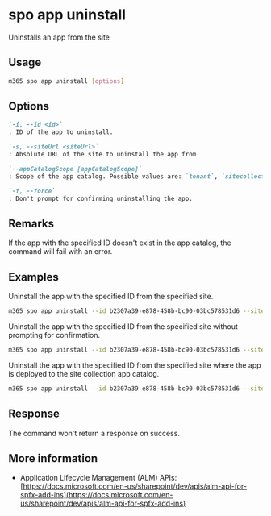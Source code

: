 
# spo app uninstall

Uninstalls an app from the site

## Usage

```sh
m365 spo app uninstall [options]
```

## Options

```md definition-list
`-i, --id <id>`
: ID of the app to uninstall.

`-s, --siteUrl <siteUrl>`
: Absolute URL of the site to uninstall the app from.

`--appCatalogScope [appCatalogScope]`
: Scope of the app catalog. Possible values are: `tenant`, `sitecollection`. Default `tenant`.

`-f, --force`
: Don't prompt for confirming uninstalling the app.
```

<Global />

## Remarks

If the app with the specified ID doesn't exist in the app catalog, the command will fail with an error.

## Examples

Uninstall the app with the specified ID from the specified  site.

```sh
m365 spo app uninstall --id b2307a39-e878-458b-bc90-03bc578531d6 --siteUrl https://contoso.sharepoint.com
```

Uninstall the app with the specified ID from the specified site without prompting for confirmation.

```sh
m365 spo app uninstall --id b2307a39-e878-458b-bc90-03bc578531d6 --siteUrl https://contoso.sharepoint.com
```

Uninstall the app with the specified ID from the specified site where the app is deployed to the site collection app catalog.

```sh
m365 spo app uninstall --id b2307a39-e878-458b-bc90-03bc578531d6 --siteUrl https://contoso.sharepoint.com --appCatalogScope sitecollection
```

## Response

The command won't return a response on success.

## More information

- Application Lifecycle Management (ALM) APIs: [https://docs.microsoft.com/en-us/sharepoint/dev/apis/alm-api-for-spfx-add-ins](https://docs.microsoft.com/en-us/sharepoint/dev/apis/alm-api-for-spfx-add-ins)
